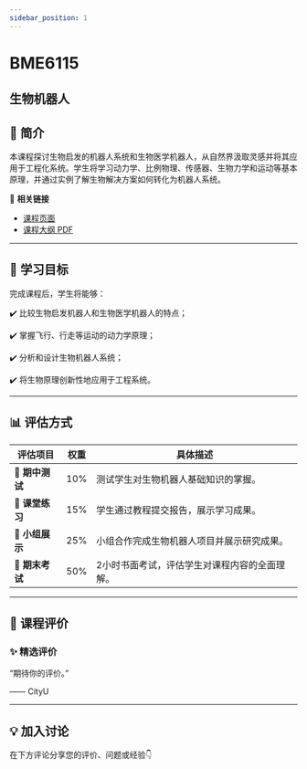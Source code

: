 ```yaml
---
sidebar_position: 1
---
```


# BME6115
## 生物机器人

## **📘 简介**
本课程探讨生物启发的机器人系统和生物医学机器人，从自然界汲取灵感并将其应用于工程化系统。学生将学习动力学、比例物理、传感器、生物力学和运动等基本原理，并通过实例了解生物解决方案如何转化为机器人系统。

🔗 **相关链接**
- [课程页面](https://www.cityu.edu.hk/catalogue/pg/202425/course/BME6115.htm)
- [课程大纲 PDF](https://www.cityu.edu.hk/catalogue/pg/202425/course/BME6115.pdf)

---

## **🎯 学习目标**

完成课程后，学生将能够：

✔️ 比较生物启发机器人和生物医学机器人的特点；

✔️ 掌握飞行、行走等运动的动力学原理；

✔️ 分析和设计生物机器人系统；

✔️ 将生物原理创新性地应用于工程系统。

---

## **📊 评估方式**

| **评估项目**          | **权重** | **具体描述**                                                                                       |
|----------------------|---------|---------------------------------------------------------------------------------------------------|
| **📄 期中测试**        | 10%     | 测试学生对生物机器人基础知识的掌握。                                                                |
| **📄 课堂练习**        | 15%     | 学生通过教程提交报告，展示学习成果。                                                                |
| **📄 小组展示**        | 25%     | 小组合作完成生物机器人项目并展示研究成果。                                                          |
| **📄 期末考试**        | 50%     | 2小时书面考试，评估学生对课程内容的全面理解。                                                       |

---

## **💬 课程评价**

### ✨ **精选评价**
<div className={commentStyles.commentBox}>
    <p className={commentStyles.commentText}>
        “期待你的评价。”
    </p>
    <p className={commentStyles.commentAuthor}>—— CityU</p>
</div>

---

## **💡 加入讨论**

在下方评论分享您的评价、问题或经验👇
<Utterances />